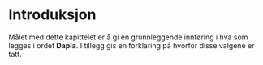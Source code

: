 # Introduksjon {#sec-project-dice}

Målet med dette kapittelet er å gi en grunnleggende innføring i hva som legges i ordet **Dapla**. I tillegg gis en forklaring på hvorfor disse valgene er tatt.